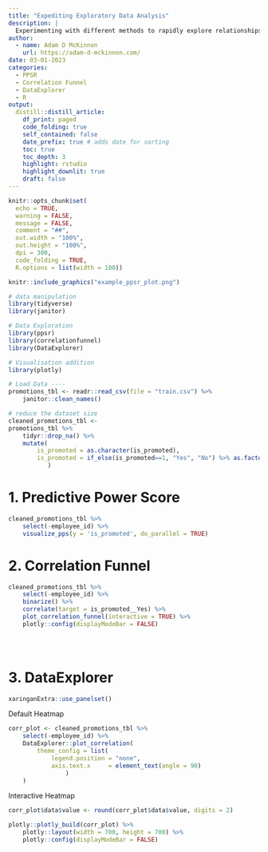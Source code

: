 ```yaml
---
title: "Expediting Exploratory Data Analysis"
description: |
  Experimenting with different methods to rapidly explore relationships within datasets prior to performing other analytic activities.
author:
  - name: Adam D McKinnon
    url: https://adam-d-mckinnon.com/
date: 03-01-2023
categories:
  - PPSR
  - Correlation Funnel
  - DataExplorer
  - R
output: 
  distill::distill_article:
    df_print: paged
    code_folding: true
    self_contained: false
    date_prefix: true # adds date for sorting
    toc: true
    toc_depth: 3
    highlight: rstudio
    highlight_downlit: true
    draft: false
---
```


```r

knitr::opts_chunk$set(
  echo = TRUE,
  warning = FALSE,
  message = FALSE,
  comment = "##",
  out.width = "100%",
  out.height = "100%",
  dpi = 300,
  code_folding = TRUE,
  R.options = list(width = 100))

```


```r
knitr::include_graphics("example_ppsr_plot.png")

```



```r

# data manipulation
library(tidyverse)
library(janitor)

# Data Exploration
library(ppsr)
library(correlationfunnel)
library(DataExplorer)

# Visualisation addition
library(plotly)


```



```r

# Load Data ----
promotions_tbl <- readr::read_csv(file = "train.csv") %>% 
    janitor::clean_names()

# reduce the dataset size
cleaned_promotions_tbl <-
promotions_tbl %>%
    tidyr::drop_na() %>% 
    mutate(
        is_promoted = as.character(is_promoted),
        is_promoted = if_else(is_promoted==1, "Yes", "No") %>% as.factor()
           )

```

# 1. Predictive Power Score

```r


cleaned_promotions_tbl %>%
    select(-employee_id) %>%
    visualize_pps(y = 'is_promoted', do_parallel = TRUE)


```

# 2. Correlation Funnel

```r


cleaned_promotions_tbl %>% 
    select(-employee_id) %>% 
    binarize() %>% 
    correlate(target = is_promoted__Yes) %>% 
    plot_correlation_funnel(interactive = TRUE) %>% 
    plotly::config(displayModeBar = FALSE)
    




```

# 3. DataExplorer

```r

xaringanExtra::use_panelset()

```



::::: {.panelset}

::: {.panel}
[Default Heatmap]{.panel-name}


```r

corr_plot <- cleaned_promotions_tbl %>% 
    select(-employee_id) %>% 
    DataExplorer::plot_correlation(
        theme_config = list(
            legend.position = "none",
            axis.text.x     = element_text(angle = 90)
                )
    )

```


:::

::: {.panel}
[Interactive Heatmap]{.panel-name}


```r

corr_plot$data$value <- round(corr_plot$data$value, digits = 2)

plotly::plotly_build(corr_plot) %>% 
    plotly::layout(width = 700, height = 700) %>% 
    plotly::config(displayModeBar = FALSE)

```

:::

:::::
